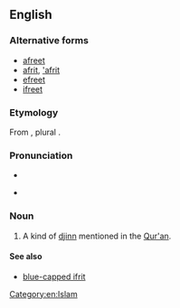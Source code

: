 ==English==

===Alternative forms===
* [[afreet]]
* [[afrit]], [['afrit]]
* [[efreet]]
* [[ifreet]]

===Etymology===
From {{etyl|ar|en}} {{m|ar|عِفْرِيت}}, plural {{m|ar|عفاريت}}.

===Pronunciation===
* {{IPA|lang=en|/ɪˈfɹiːt/}}
* {{a|nonstandard|spelling pronunciation}} {{IPA|lang=en|/ˈɪf.ɹɪt/}}

===Noun===
{{en-noun}}
{{wikipedia}}

# A kind of [[djinn]] mentioned in the [[Qur'an]].

====See also====
* [[blue-capped ifrit]]

[[Category:en:Islam]]